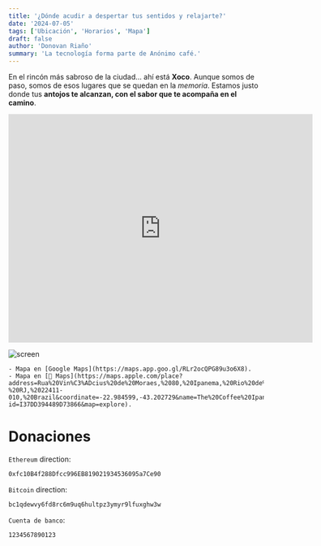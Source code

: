 ```yaml
---
title: '¿Dónde acudir a despertar tus sentidos y relajarte?'
date: '2024-07-05'
tags: ['Ubicación', 'Horarios', 'Mapa']
draft: false
author: 'Donovan Riaño'
summary: 'La tecnología forma parte de Anónimo café.'
---
```


En el rincón más sabroso de la ciudad… ahí está **Xoco**.
Aunque somos de paso, somos de esos lugares que se quedan en la _memoria_. Estamos justo donde tus **antojos te alcanzan, con el sabor que te acompaña en el camino**.

<iframe src="https://www.google.com/maps/embed?pb=!1m18!1m12!1m3!1d3673.066603605328!2d-43.205304523738555!3d-22.98457817920039!2m3!1f0!2f0!3f0!3m2!1i1024!2i768!4f13.1!3m3!1m2!1s0x9bd59882ffa197%3A0xc2c8053202cfe6fb!2sThe%20Coffee!5e0!3m2!1ses-419!2smx!4v1752878915325!5m2!1ses-419!2smx" width="600" height="450" style="border:0;" allowfullscreen="" loading="lazy" referrerpolicy="no-referrer-when-downgrade"></iframe>

![screen](/static/images/map.jpg)

    - Mapa en [Google Maps](https://maps.app.goo.gl/RLr2ocQPG89u3o6X8).
    - Mapa en [🍏 Maps](https://maps.apple.com/place?address=Rua%20Vin%C3%ADcius%20de%20Moraes,%2080,%20Ipanema,%20Rio%20de%20Janeiro%20-%20RJ,%2022411-010,%20Brazil&coordinate=-22.984599,-43.202729&name=The%20Coffee%20Ipanema&place-id=I37DD394489D73866&map=explore).

# Donaciones

`Ethereum` direction:

```bash
0xfc10B4f288Dfcc996EB819021934536095a7Ce90
```

`Bitcoin` direction:

```bash
bc1qdewvy6fd8rc6m9uq6hultpz3ymyr9lfuxghw3w
```

`Cuenta de banco`:

```bash
1234567890123
```
